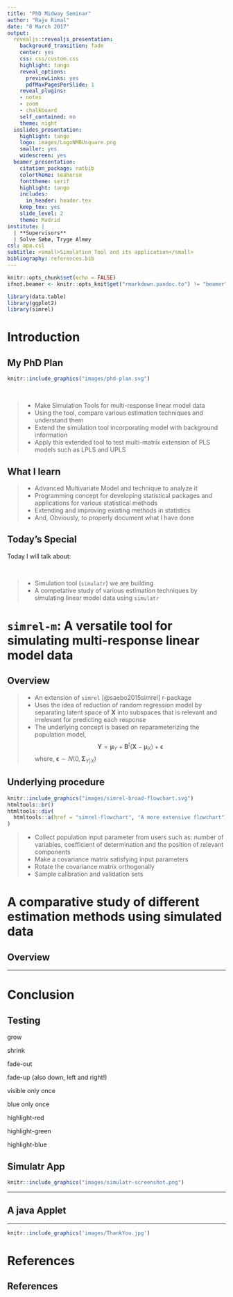 ```yaml
---
title: "PhD Midway Seminar"
author: "Raju Rimal"
date: "8 March 2017"
output:
  revealjs::revealjs_presentation:
    background_transition: fade
    center: yes
    css: css/custom.css
    highlight: tango
    reveal_options:
      previewLinks: yes
      pdfMaxPagesPerSlide: 1
    reveal_plugins:
    - notes
    - zoom
    - chalkboard
    self_contained: no
    theme: night
  ioslides_presentation:
    highlight: tango
    logo: images/LogoNMBUsquare.png
    smaller: yes
    widescreen: yes
  beamer_presentation:
    citation_package: natbib
    colortheme: seahorse
    fonttheme: serif
    highlight: tango
    includes:
      in_header: header.tex
    keep_tex: yes
    slide_level: 2
    theme: Madrid
institute: |
  | **Supervisors**
  | Solve Sæbø, Tryge Almøy
csl: apa.csl
subtitle: <small>Simulation Tool and its application</small>
bibliography: references.bib
---
```


```r
knitr::opts_chunk$set(echo = FALSE)
ifnot.beamer <- knitr::opts_knit$get("rmarkdown.pandoc.to") != "beamer"
```

```r
library(data.table)
library(ggplot2)
library(simrel)
```


Introduction {data-background=#fff .header-slide}
=============================================================================

## My PhD Plan {data-background=#f2f2f2 .header-slide}

<div id = "left" class = "fragment">
```r
knitr::include_graphics("images/phd-plan.svg")
```
</div>
<br>
<div id = "right">
> - Make <span class="fragment highlight-blue">Simulation Tools</span> for multi-response linear model data
> - Using the tool, compare various <span class="fragment highlight-bold">estimation techniques</span> and <span class="fragment highlight-bold">understand</span> them
> - <span class="fragment highlight-bold">Extend</span> the simulation tool incorporating model with <span class="fragment highlight-bold">background information</span>
> - Apply this extended tool to <span class="fragment highlight-blue">test multi-matrix extension of PLS</span> models such as LPLS and UPLS
</div>

## What I learn {data-background=#f2f2f2 .header-slide}
> - Advanced Multivariate Model and technique to analyze it
> - Programming concept for developing statistical packages and applications for various statistical methods
> - Extending and improving existing methods in statistics
> - And, Obviously, to properly document what I have done

## Today's Special {data-background=#f2f2f2 .header-slide}

<div class="fragment">Today I will talk about:</div><br/>

> - Simulation tool (<span class="fragment highlight-blue">`simulatr`</span>) we are building
> - A <span class="fragment highlight-blue">competative study</span> of various estimation techniques by simulating linear model data using `simulatr`

`simrel-m`: A versatile tool for simulating multi-response linear model data {data-background=#fff .header-slide}
=============================================================================

## Overview {data-background=#f2f2f2 .header-slide}
> - An extension of `simrel` [@saebo2015simrel] r-package
> - Uses the idea of reduction of random regression model by separating latent space of $\mathbf{X}$ into subspaces that is relevant and irrelevant for predicting each response
> - The underlying concept is based on reparameterizing the population model, 
$$
\mathbf{Y} = \boldsymbol{\mu}_{Y} + \mathbf{B}^t\left(\mathbf{X} - \boldsymbol{\mu}_X\right) + \boldsymbol{\epsilon}
$$
where, $\boldsymbol{\epsilon} \sim N(0, \boldsymbol{\Sigma}_{Y|X})$

## Underlying procedure {data-background=#f2f2f2 .header-slide}
<div id = "left" class = "fragment">
```r
knitr::include_graphics("images/simrel-broad-flowchart.svg")
htmltools::br()
htmltools::div(
  htmltools::a(href = "simrel-flowchart", "A more extensive flowchart")
)
```
</div>
<div id = "right">
> - Collect population input parameter from users such as: number of variables, coefficient of determination and the position of relevant components
> - Make a covariance matrix satisfying input parameters
> - Rotate the covariance matrix orthogonally
> - Sample calibration and validation sets
</div>

A comparative study of different estimation methods using simulated data {data-background=#fff .header-slide}
=============================================================================

## Overview {data-background=#f2f2f2 .header-slide}

----

Conclusion {data-background=#fff .header-slide}
=============================================================================

## Testing {data-background=#f2f2f2 .header-slide}
<p class="fragment grow">grow</p>
<p class="fragment shrink">shrink</p>
<p class="fragment fade-out">fade-out</p>
<p class="fragment fade-up">fade-up (also down, left and right!)</p>
<p class="fragment current-visible">visible only once</p>
<p class="fragment highlight-current-blue">blue only once</p>
<p class="fragment highlight-red">highlight-red</p>
<p class="fragment highlight-green">highlight-green</p>
<p class="fragment highlight-blue">highlight-blue</p>

## Simulatr App {data-background=#f2f2f2 .header-slide}
<a href = "https://therimalaya.shinyapps.io/simulatr/">
```r
knitr::include_graphics("images/simulatr-screenshot.png")
```
</a>

---

## A java Applet {data-background=#f2f2f2 .header-slide}

<APPLET ARCHIVE="~/Desktop/cakefactory.jar" WIDTH=400 HEIGHT=200>
 </APPLET>

----

```r
knitr::include_graphics('images/ThankYou.jpg')
```


# References
## References {data-background=#f2f2f2 .header-slide}
